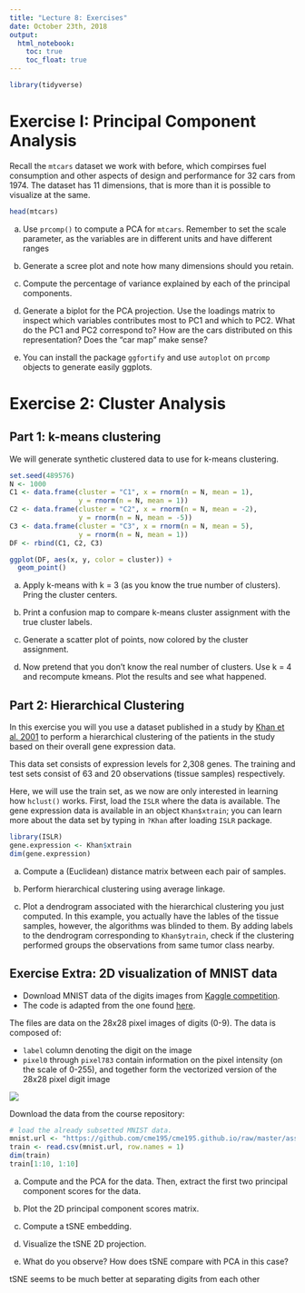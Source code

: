```yaml
---
title: "Lecture 8: Exercises"
date: October 23th, 2018
output: 
  html_notebook:
    toc: true
    toc_float: true
---
```


```r
library(tidyverse)
```


# Exercise I: Principal Component Analysis

Recall the `mtcars` dataset we work with before, which compirses fuel 
consumption and other aspects of design and performance for 32 cars from 1974.
The dataset has 11 dimensions, that is more than it is possible to visualize at 
the same.

```r
head(mtcars)
```

a. Use `prcomp()` to compute a PCA for `mtcars`. Remember to set the
scale parameter, as the variables are in different units and have different
ranges


b. Generate a scree plot and note how many dimensions should you retain.


c. Compute the percentage of variance explained by each of the principal
components.


d. Generate a biplot for the PCA projection. Use the loadings matrix to inspect
which variables contributes most to PC1 and which to PC2. What do the PC1 and
PC2 correspond to? How are the cars distributed on this representation?
Does the "car map" make sense?


e. You can install the package `ggfortify` and use `autoplot` on `prcomp`
objects to generate easily ggplots.



# Exercise 2: Cluster Analysis

## Part 1: k-means clustering

We will generate synthetic clustered data to use for k-means clustering.

```r
set.seed(489576)
N <- 1000
C1 <- data.frame(cluster = "C1", x = rnorm(n = N, mean = 1),
                 y = rnorm(n = N, mean = 1))
C2 <- data.frame(cluster = "C2", x = rnorm(n = N, mean = -2), 
                 y = rnorm(n = N, mean = -5))
C3 <- data.frame(cluster = "C3", x = rnorm(n = N, mean = 5), 
                 y = rnorm(n = N, mean = 1))
DF <- rbind(C1, C2, C3)
```

```r
ggplot(DF, aes(x, y, color = cluster)) + 
  geom_point()
```

a. Apply k-means with k = 3 (as you know the true number of clusters).
Pring the cluster centers.


b. Print a confusion map to compare k-means cluster assignment with
the true cluster labels.


c. Generate a scatter plot of points, now colored by the cluster assignment.


d. Now pretend that you don't know the real number of clusters. Use k = 4
and recompute kmeans. Plot the results and see what happened.


## Part 2: Hierarchical Clustering

In this exercise you will you use a dataset published in a study by
[Khan et al. 2001](https://www.nature.com/articles/nm0601_673)
to perform a hierarchical clustering of the patients in the study based
on their overall gene expression data.

This data set consists of expression levels for 2,308 genes.
The training and test sets consist of 63 and 20 observations (tissue samples) 
respectively.

Here, we will use the train set, as we now are only interested in
learning how `hclust()` works. First, load the `ISLR` where the
data is available. The gene expression data is available in an object
`Khan$xtrain`; you can learn more about the data set by typing in `?Khan`
after loading `ISLR` package.

```r
library(ISLR)
gene.expression <- Khan$xtrain
dim(gene.expression)
```

a. Compute a (Euclidean) distance matrix between each pair of samples.


b. Perform hierarchical clustering using average linkage.


c. Plot a dendrogram associated with the hierarchical clustering you just
computed. In this example, you actually have the lables of the tissue samples,
however, the algorithms was blinded to them. By adding labels to the dendrogram
corresponding to `Khan$ytrain`, check if the clustering performed groups the 
observations from same tumor class nearby. 


## Exercise Extra: 2D visualization of MNIST data

* Download MNIST data of the digits images from 
[Kaggle competition](https://www.kaggle.com/c/digit-recognizer).
* The code is adapted from the one found [here](https://www.kaggle.com/gospursgo/digit-recognizer/clusters-in-2d-with-tsne-vs-pca/code). 

The files are data on the 28x28 pixel
images of digits (0-9). The data is composed of:

* `label` column denoting the digit on the image
* `pixel0` through `pixel783` contain information on the pixel intensity
(on the scale of 0-255), and together form the vectorized version of 
the 28x28 pixel digit image

![](../lectures/Lecture8-figure/mnistExamples.png)

Download the data from the course repository:

```r
# load the already subsetted MNIST data.
mnist.url <- "https://github.com/cme195/cme195.github.io/raw/master/assets/data/mnist_small.csv"
train <- read.csv(mnist.url, row.names = 1)
dim(train)
train[1:10, 1:10]
```

a. Compute and the PCA for the data. Then, extract the first two principal
component scores for the data.


b. Plot the 2D principal component scores matrix.


c. Compute a tSNE embedding.


d. Visualize the tSNE 2D projection.


e. What do you observe? How does tSNE compare with PCA in this case?

tSNE seems to be much better at separating digits from each other








